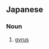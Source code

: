 ==Japanese==
{{ja-kanjitab|のう|かい|yomi=on}}

===Noun===
{{ja-noun|のうかい|kyu=腦回}}

# [[gyrus]] {{gloss|a ridge or fold on the cerebral cortex}}